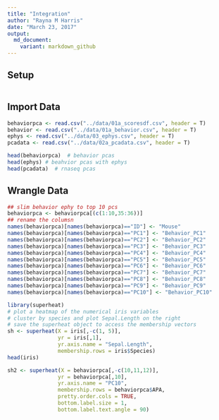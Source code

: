 ```yaml
---
title: "Integration"
author: "Rayna M Harris"
date: "March 23, 2017"
output:
  md_document:
    variant: markdown_github
---
```


## Setup
```r


```

## Import Data
```r
behaviorpca <- read.csv("../data/01a_scoresdf.csv", header = T)
behavior <- read.csv("../data/01a_behavior.csv", header = T)
ephys <- read.csv("../data/03_ephys.csv", header = T)
pcadata <- read.csv("../data/02a_pcadata.csv", header = T)

head(behaviorpca)  # behavior pcas
head(ephys) # beahvior pcas with ephys
head(pcadata)  # rnaseq pcas
```

## Wrangle Data
```r
## slim behavior ephy to top 10 pcs
behaviorpca <- behaviorpca[(c(1:10,35:36))]
## rename the columsn
names(behaviorpca)[names(behaviorpca)=="ID"] <- "Mouse"
names(behaviorpca)[names(behaviorpca)=="PC1"] <- "Behavior_PC1"
names(behaviorpca)[names(behaviorpca)=="PC2"] <- "Behavior_PC2"
names(behaviorpca)[names(behaviorpca)=="PC3"] <- "Behavior_PC3"
names(behaviorpca)[names(behaviorpca)=="PC4"] <- "Behavior_PC4"
names(behaviorpca)[names(behaviorpca)=="PC5"] <- "Behavior_PC5"
names(behaviorpca)[names(behaviorpca)=="PC6"] <- "Behavior_PC6"
names(behaviorpca)[names(behaviorpca)=="PC7"] <- "Behavior_PC7"
names(behaviorpca)[names(behaviorpca)=="PC8"] <- "Behavior_PC8"
names(behaviorpca)[names(behaviorpca)=="PC9"] <- "Behavior_PC9"
names(behaviorpca)[names(behaviorpca)=="PC10"] <- "Behavior_PC10"
```


```r
library(superheat)
# plot a heatmap of the numerical iris variables
# cluster by species and plot Sepal.Length on the right
# save the superheat object to access the membership vectors
sh <- superheat(X = iris[,-c(1, 5)],
                yr = iris[,1],
                yr.axis.name = "Sepal.Length",
                membership.rows = iris$Species)
head(iris)

sh2 <- superheat(X = behaviorpca[,-c(10,11,12)],
                yr = behaviorpca[,10],
                yr.axis.name = "PC10",
                membership.rows = behaviorpca$APA,
                pretty.order.cols = TRUE,
                bottom.label.size = 1,
                bottom.label.text.angle = 90)
```

